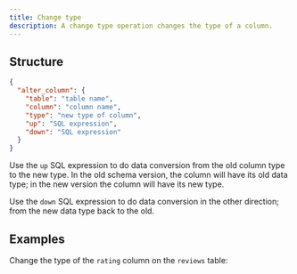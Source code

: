 ```yaml
---
title: Change type
description: A change type operation changes the type of a column.
---
```


## Structure

```json
{
  "alter_column": {
    "table": "table name",
    "column": "column name",
    "type": "new type of column",
    "up": "SQL expression",
    "down": "SQL expression"
  }
}
```

Use the `up` SQL expression to do data conversion from the old column type to the new type. In the old schema version, the column will have its old data type; in the new version the column will have its new type.

Use the `down` SQL expression to do data conversion in the other direction; from the new data type back to the old.

## Examples

Change the type of the `rating` column on the `reviews` table:

<ExampleSnippet example="18_change_column_type.json" language="json" />
